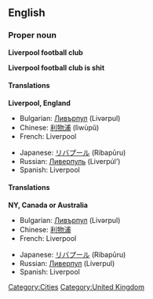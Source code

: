 ==English==
{{wikipedia}}
===Proper noun===
'''Liverpool football club'''

'''Liverpool football club is shit'''


====Translations====
'''Liverpool, England'''
{{top}}
*Bulgarian: [[Ливърпул]] (Livərpul) {{m}}
*Chinese: [[利物浦]] (lìwùpŭ)
*French: Liverpool
{{mid}}
*Japanese: [[リバプール]] (Ribapūru)
*Russian: [[Ливерпуль]] (Liverpúl’) {{m}}
*Spanish: Liverpool {{m}}
{{bottom}}

====Translations====
'''NY, Canada or Australia'''
{{top}}
*Bulgarian: [[Ливърпул]] (Livərpul) {{m}}
*Chinese: [[利物浦]]
*French: Liverpool
{{mid}}
*Japanese: [[リバプール]] (Ribapūru)
*Russian: [[Ливерпул]] (Líverpul) {{m}}
*Spanish: Liverpool {{m}}
{{bottom}}

[[Category:Cities]]
[[Category:United Kingdom]]
